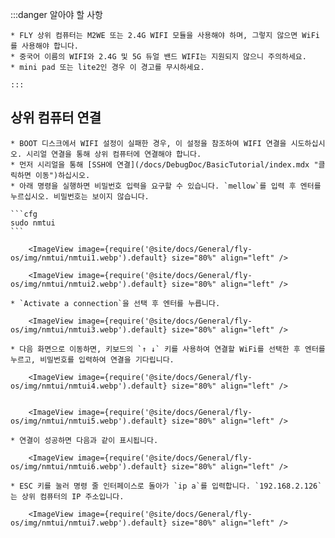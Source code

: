 :::danger 알아야 할 사항

    * FLY 상위 컴퓨터는 M2WE 또는 2.4G WIFI 모듈을 사용해야 하며, 그렇지 않으면 WiFi를 사용해야 합니다.
    * 중국어 이름의 WIFI와 2.4G 및 5G 듀얼 밴드 WIFI는 지원되지 않으니 주의하세요.
    * mini pad 또는 lite2인 경우 이 경고를 무시하세요.

    :::

## 상위 컴퓨터 연결

    * BOOT 디스크에서 WIFI 설정이 실패한 경우, 이 설정을 참조하여 WIFI 연결을 시도하십시오. 시리얼 연결을 통해 상위 컴퓨터에 연결해야 합니다.
    * 먼저 시리얼을 통해 [SSH에 연결](/docs/DebugDoc/BasicTutorial/index.mdx "클릭하면 이동")하십시오.
    * 아래 명령을 실행하면 비밀번호 입력을 요구할 수 있습니다. `mellow`를 입력 후 엔터를 누르십시오. 비밀번호는 보이지 않습니다.

    ```cfg
    sudo nmtui
    ```

        <ImageView image={require('@site/docs/General/fly-os/img/nmtui/nmtui1.webp').default} size="80%" align="left" />

        <ImageView image={require('@site/docs/General/fly-os/img/nmtui/nmtui2.webp').default} size="80%" align="left" />

    * `Activate a connection`을 선택 후 엔터를 누릅니다.

        <ImageView image={require('@site/docs/General/fly-os/img/nmtui/nmtui3.webp').default} size="80%" align="left" />

    * 다음 화면으로 이동하면, 키보드의 `↑ ↓` 키를 사용하여 연결할 WiFi를 선택한 후 엔터를 누르고, 비밀번호를 입력하여 연결을 기다립니다.

        <ImageView image={require('@site/docs/General/fly-os/img/nmtui/nmtui4.webp').default} size="80%" align="left" />


        <ImageView image={require('@site/docs/General/fly-os/img/nmtui/nmtui5.webp').default} size="80%" align="left" />

    * 연결이 성공하면 다음과 같이 표시됩니다.

        <ImageView image={require('@site/docs/General/fly-os/img/nmtui/nmtui6.webp').default} size="80%" align="left" />

    * ESC 키를 눌러 명령 줄 인터페이스로 돌아가 `ip a`를 입력합니다. `192.168.2.126`는 상위 컴퓨터의 IP 주소입니다.

        <ImageView image={require('@site/docs/General/fly-os/img/nmtui/nmtui7.webp').default} size="80%" align="left" />
